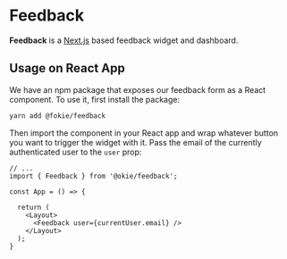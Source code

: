 # Feedback

**Feedback** is a [Next.js](https://nextjs.org) based feedback widget and dashboard.

## Usage on React App

We have an npm package that exposes our feedback form as a React component. To use it, first install the package:

```bash
yarn add @fokie/feedback
```

Then import the component in your React app and wrap whatever button you want to trigger the widget with it. 
Pass the email of the currently authenticated user to the `user` prop:

```tsx
// ...
import { Feedback } from '@okie/feedback';

const App = () => {
    
  return (
    <Layout>
      <Feedback user={currentUser.email} />
    </Layout>
  );
}
```


